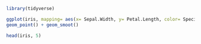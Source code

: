
```r
library(tidyverse)

ggplot(iris, mapping= aes(x= Sepal.Width, y= Petal.Length, color= Species)) +
geom_point() + geom_smoot()

```


```r
head(iris, 5)
```